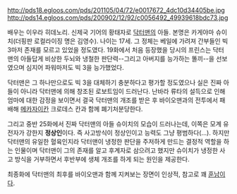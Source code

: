 http://pds18.egloos.com/pds/201105/04/72/e0017672_4dc10d34405be.jpg
http://pds14.egloos.com/pds/200902/12/92/c0056492_49939618bdc73.jpg

배우는 이우라 히데노리.
신제국 기어의 황태자로 [[닥터맨]]의 아들. 본명은 카게야마 슈이치(더핑판 로컬라이징 명은 김영수). 나이는 17세. 그 정체는 베일에 가려져 간부들인 빅 3마저 존재를 모르고 있었을 정도였다. 19화에서 처음 등장했을 당시의 프린스는 닥터맨의 아들답게 비상한 두뇌와 냉철한 판단력--그리고 아버지를 능가하는 똘끼--을 선보였으며 심지어 파워마저도 빅 3을 능가했었다. 

닥터맨은 그 하나만으로도 빅 3을 대체하기 충분하다고 평가할 정도였으나 실은 진짜 아들이 아니라 닥터맨에 의해 창조된 로보트임이 드러난다. 난바라 류타의 설득으로 인해 엄마에 대한 감정을 보이면서 결국 닥터맨의 개조를 받은 후 바이오맨과의 전투에서 패배해 [[메카자이칸]] 크로데스 칸과 함께 폐기처분당한다.

그리고 중반 25화에서 진짜 닥터맨의 아들 슈이치의 모습이 드러나는데, 이쪽은 모계 유전자가 강한지 '''정상인'''이다. 즉 사고방식이 정상인이고 능력도 그냥 평범하다(…). 하지만 닥터맨의 유일한 혈육인지라 닥터맨이 냉정한 판단을 주저하게 만드는 결정적 역할을 하는 인물이며 닥터맨이 그의 존재를 알고 후계자로 삼으려고 했지만 슈이치가 냉정한 사고 방식을 거부하면서 후반부에 생체 개조를 하게 되는 원인을 제공한다.

최종화에 닥터맨의 최후를 바이오맨과 함께 지켜보는 장면이 인상적, 참고로 꽤 [[훈남]]이다.
